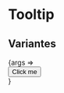 
<Meta title="Atoms/Tooltip" component={Tooltip} />

<style>{`
  .flex-container {
    margin: 0 auto;
    display: flex;
    justify-content: center;
    margin: 36px;
  }
`}</style>



# Tooltip

## Variantes

<Canvas>
    <Story 
      name="Test Tooltip"
      args={{ content: 'Thanks', direction: 'top' }}
    >
        {args => 
          <div className="flex-container">
            <Tooltip {...args}>
              <Button>Click me</Button>
            </Tooltip>
          </div>
        }
    </Story>
</Canvas>
